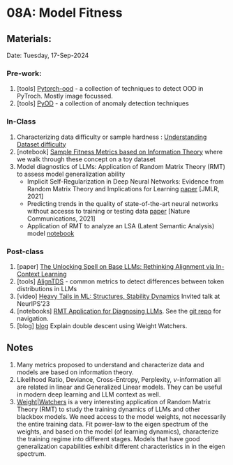 # 08A: Model Fitness {.unnumbered}

## Materials:
Date: Tuesday, 17-Sep-2024

### Pre-work:
1. \[tools\] [Pytorch-ood](https://github.com/kkirchheim/pytorch-ood) - a collection of techniques to detect OOD in PyTroch. Mostly image focussed.
2. \[tools\] [PyOD](https://github.com/yzhao062/pyod) - a collection of anomaly detection techniques 

### In-Class

1. Characterizing data difficulty or sample hardness : [Understanding Dataset difficulty](https://arxiv.org/abs/2110.08420)
2. \[notebook\] [Sample Fitness  Metrics based on Information Theory](./../notebooks/Sample-Fitness.ipynb) where we walk through these concept on a toy dataset
3. Model diagnostics of LLMs: Application of Random Matrix Theory (RMT) to assess model generalization ability
    - Implicit Self-Regularization in Deep Neural Networks: Evidence from Random Matrix Theory and Implications for Learning [paper](https://jmlr.org/papers/v22/20-410.html) [JMLR, 2021]
    - Predicting trends in the quality of state-of-the-art neural networks without accesss to training or testing data [paper](https://www.nature.com/articles/s41467-021-24025-8) [Nature Communications, 2021]
    - Application of RMT to analyze an LSA (Latent Semantic Analysis) model [notebook](https://github.com/CalculatedContent/WeightWatcher/blob/master/examples/LSA.ipynb)

### Post-class
1. \[paper\] [The Unlocking Spell on Base LLMs: Rethinking Alignment via In-Context Learning](https://arxiv.org/abs/2312.01552)
2. \[tools\] [AlignTDS](https://github.com/Re-Align/AlignTDS/blob/main/src/compute_dist_diff.py) - common metrics to detect differences between token distributions in LLMs
3. \[video\] [Heavy Tails in ML: Structures, Stability Dynamics](https://nips.cc/virtual/2023/83033) Invited talk at NeurIPS'23
4. \[notebooks\] [RMT Application for Diagnosing LLMs](https://github.com/CalculatedContent/WeightWatcher/tree/master/examples). See the [git repo](https://github.com/CalculatedContent/WeightWatcher) for navigation. 
5. \[blog\] [blog](https://calculatedcontent.com/2024/03/01/describing-double-descent-with-weightwatcher/) Explain double descent using Weight Watchers.


## Notes
1. Many metrics proposed to understand and characterize data and models are based on information theory. 
2. Likelihood Ratio, Deviance, Cross-Entropy, Perplexity, $\nu\text{-information}$ all are related in linear and Generalized Linear models. They can be useful in modern deep learning and LLM context as well.
3. [Weight|Watchers](https://weightwatcher.ai/) is a very interesting application of Random Matrix Theory (RMT) to study the training dynamics of LLMs and other blackbox models. We need access to the model weights, not necessarily the entire training data. Fit power-law to the eigen spectrum of the weights, and based on the model (of learning dynamics), characterize the training regime into different stages. Models that have good generalization capabilities exhibit different characteristics in in the eigen spectrum. 



